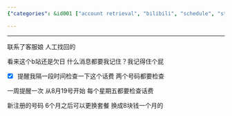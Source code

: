 ```yaml
---
{"categories": &id001 ["account retrieval", "bilibili", "schedule", "stub"], "category": "bilibili", "date": "2022-07-31 15:45:35", "description": "A user contacted bilibili customer service for account recovery assistance and received a reminder to check their phone bills weekly starting August 19th. Additionally, new registrants can switch plans after 6 months to an 8 yuan monthly option.", "tags": *id001, "title": "Bilibili 账号找回"}

---
```


------

联系了客服娘 人工找回的

看来这个b站还是欠日 什么消息都要我记住？我记得住个屁

- [x] 提醒我隔一段时间检查一下这个话费 两个号码都要检查

一周提醒一次 从8月19号开始 每个星期五都要检查话费

新注册的号码 6个月之后可以更换套餐 换成8块钱一个月的

